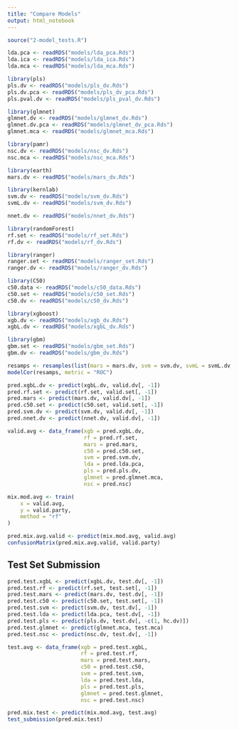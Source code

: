 ```yaml
---
title: "Compare Models"
output: html_notebook
---
```


```r
source("2-model_tests.R")
```

```r
lda.pca <- readRDS("models/lda_pca.Rds")
lda.ica <- readRDS("models/lda_ica.Rds")
lda.mca <- readRDS("models/lda_mca.Rds")

library(pls)
pls.dv <- readRDS("models/pls_dv.Rds")
pls.dv.pca <- readRDS("models/pls_dv_pca.Rds")
pls.pval.dv <- readRDS("models/pls_pval_dv.Rds")

library(glmnet)
glmnet.dv <- readRDS("models/glmnet_dv.Rds")
glmnet.dv.pca <- readRDS("models/glmnet_dv_pca.Rds")
glmnet.mca <- readRDS("models/glmnet_mca.Rds")

library(pamr)
nsc.dv <- readRDS("models/nsc_dv.Rds")
nsc.mca <- readRDS("models/nsc_mca.Rds")

library(earth)
mars.dv <- readRDS("models/mars_dv.Rds")

library(kernlab)
svm.dv <- readRDS("models/svm_dv.Rds")
svmL.dv <- readRDS("models/svm_dv.Rds")

nnet.dv <- readRDS("models/nnet_dv.Rds")

library(randomForest)
rf.set <- readRDS("models/rf_set.Rds")
rf.dv <- readRDS("models/rf_dv.Rds")

library(ranger)
ranger.set <- readRDS("models/ranger_set.Rds")
ranger.dv <- readRDS("models/ranger_dv.Rds")

library(C50)
c50.data <- readRDS("models/c50_data.Rds")
c50.set <- readRDS("models/c50_set.Rds")
c50.dv <- readRDS("models/c50_dv.Rds")

library(xgboost)
xgb.dv <- readRDS("models/xgb_dv.Rds")
xgbL.dv <- readRDS("models/xgbL_dv.Rds")

library(gbm)
gbm.set <- readRDS("models/gbm_set.Rds")
gbm.dv <- readRDS("models/gbm_dv.Rds")
```

```r
resamps <- resamples(list(mars = mars.dv, svm = svm.dv, svmL = svmL.dv, nnet = nnet.dv, rfset = rf.set, rfdv = rf.dv, rangerset = ranger.set, rangerdv = ranger.dv, c50data = c50.data, c50set = c50.set, c50dv = c50.dv, xgb = xgb.dv, xgbL = xgbL.dv, gbmset = gbm.set, gbmdv = gbm.dv))
modelCor(resamps, metric = "ROC")
```

```r
pred.xgbL.dv <- predict(xgbL.dv, valid.dv[, -1])
pred.rf.set <- predict(rf.set, valid.set[, -1])
pred.mars <- predict(mars.dv, valid.dv[, -1])
pred.c50.set <- predict(c50.set, valid.set[, -1])
pred.svm.dv <- predict(svm.dv, valid.dv[, -1])
pred.nnet.dv <- predict(nnet.dv, valid.dv[, -1])

valid.avg <- data_frame(xgb = pred.xgbL.dv,
                        rf = pred.rf.set,
                        mars = pred.mars,
                        c50 = pred.c50.set,
                        svm = pred.svm.dv,
                        lda = pred.lda.pca,
                        pls = pred.pls.dv,
                        glmnet = pred.glmnet.mca,
                        nsc = pred.nsc)

mix.mod.avg <- train(
    x = valid.avg,
    y = valid.party, 
    method = "rf"
)

pred.mix.avg.valid <- predict(mix.mod.avg, valid.avg)
confusionMatrix(pred.mix.avg.valid, valid.party)
```

## Test Set Submission

```r
pred.test.xgbL <- predict(xgbL.dv, test.dv[, -1])
pred.test.rf <- predict(rf.set, test.set[, -1])
pred.test.mars <- predict(mars.dv, test.dv[, -1])
pred.test.c50 <- predict(c50.set, test.set[, -1])
pred.test.svm <- predict(svm.dv, test.dv[, -1])
pred.test.lda <- predict(lda.pca, test.dv[, -1])
pred.test.pls <- predict(pls.dv, test.dv[, -c(1, hc.dv)])
pred.test.glmnet <- predict(glmnet.mca, test.mca)
pred.test.nsc <- predict(nsc.dv, test.dv[, -1])

test.avg <- data_frame(xgb = pred.test.xgbL,
                       rf = pred.test.rf,
                       mars = pred.test.mars,
                       c50 = pred.test.c50,
                       svm = pred.test.svm,
                       lda = pred.test.lda,
                       pls = pred.test.pls,
                       glmnet = pred.test.glmnet,
                       nsc = pred.test.nsc)

pred.mix.test <- predict(mix.mod.avg, test.avg)
test_submission(pred.mix.test)
```

